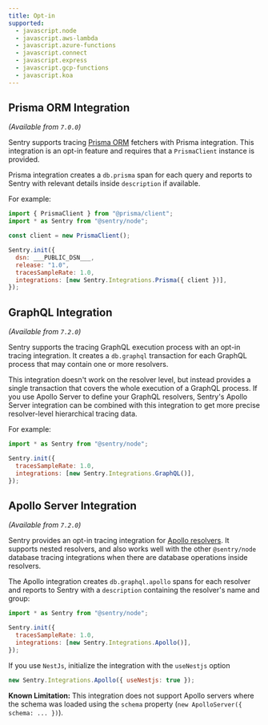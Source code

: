 ```yaml
---
title: Opt-in
supported:
  - javascript.node
  - javascript.aws-lambda
  - javascript.azure-functions
  - javascript.connect
  - javascript.express
  - javascript.gcp-functions
  - javascript.koa
---
```


## Prisma ORM Integration

_(Available from `7.0.0`)_

Sentry supports tracing [Prisma ORM](https://www.prisma.io/) fetchers with Prisma integration. This integration is an opt-in feature and requires that a `PrismaClient` instance is provided.

Prisma integration creates a `db.prisma` span for each query and reports to Sentry with relevant details inside `description` if available.

For example:

<SignInNote />

```javascript
import { PrismaClient } from "@prisma/client";
import * as Sentry from "@sentry/node";

const client = new PrismaClient();

Sentry.init({
  dsn: ___PUBLIC_DSN___,
  release: "1.0",
  tracesSampleRate: 1.0,
  integrations: [new Sentry.Integrations.Prisma({ client })],
});
```

## GraphQL Integration

_(Available from `7.2.0`)_

Sentry supports the tracing GraphQL execution process with an opt-in tracing integration. It creates a `db.graphql` transaction for each GraphQL process that may contain one or more resolvers.

This integration doesn't work on the resolver level, but instead provides a single transaction that covers the whole execution of a GraphQL process.
If you use Apollo Server to define your GraphQL resolvers, Sentry's Apollo Server integration can be combined with this integration to get more precise resolver-level hierarchical tracing data.

For example:

```javascript
import * as Sentry from "@sentry/node";

Sentry.init({
  tracesSampleRate: 1.0,
  integrations: [new Sentry.Integrations.GraphQL()],
});
```

## Apollo Server Integration

_(Available from `7.2.0`)_

Sentry provides an opt-in tracing integration for [Apollo resolvers](https://www.apollographql.com/docs/apollo-server/data/resolvers/). It supports nested resolvers, and also works well with the other `@sentry/node` database tracing integrations when there are database operations inside resolvers.

The Apollo integration creates `db.graphql.apollo` spans for each resolver and reports to Sentry with a `description` containing the resolver's name and group:

```javascript
import * as Sentry from "@sentry/node";

Sentry.init({
  tracesSampleRate: 1.0,
  integrations: [new Sentry.Integrations.Apollo()],
});
```

If you use `NestJs`, initialize the integration with the `useNestjs` option

```javascript
new Sentry.Integrations.Apollo({ useNestjs: true });
```

**Known Limitation:**
This integration does not support Apollo servers where the schema was loaded using the `schema` property (`new ApolloServer({ schema: ... })`).
